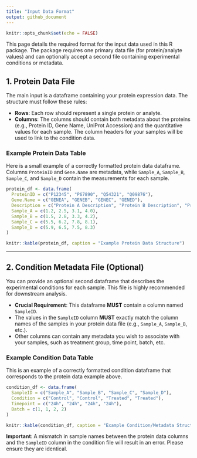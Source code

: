 ```yaml
---
title: "Input Data Format"
output: github_document
---
```


```r
knitr::opts_chunk$set(echo = FALSE)
```

This page details the required format for the input data used in this R package. The package requires one primary data file (for protein/analyte values) and can optionally accept a second file containing experimental conditions or metadata.

## 1. Protein Data File

The main input is a dataframe containing your protein expression data. The structure must follow these rules:

* **Rows**: Each row should represent a single protein or analyte.
* **Columns**: The columns should contain both metadata about the proteins (e.g., Protein ID, Gene Name, UniProt Accession) and the quantitative values for each sample. The column headers for your samples will be used to link to the condition data.

### Example Protein Data Table

Here is a small example of a correctly formatted protein data dataframe. Columns `ProteinID` and `Gene.Name` are metadata, while `Sample_A`, `Sample_B`, `Sample_C`, and `Sample_D` contain the measurements for each sample.

```r
protein_df <- data.frame(
  ProteinID = c("P12345", "P67890", "Q54321", "Q09876"),
  Gene.Name = c("GENEA", "GENEB", "GENEC", "GENED"),
  Description = c("Protein A Description", "Protein B Description", "Protein C Description", "Protein D Description"),
  Sample_A = c(1.2, 2.5, 3.1, 4.0),
  Sample_B = c(1.5, 2.8, 3.3, 4.2),
  Sample_C = c(5.5, 6.2, 7.8, 8.1),
  Sample_D = c(5.9, 6.5, 7.5, 8.3)
)

knitr::kable(protein_df, caption = "Example Protein Data Structure")
```

---

## 2. Condition Metadata File (Optional)

You can provide an optional second dataframe that describes the experimental conditions for each sample. This file is highly recommended for downstream analysis.

* **Crucial Requirement**: This dataframe **MUST** contain a column named `SampleID`.
* The values in the `SampleID` column **MUST** exactly match the column names of the samples in your protein data file (e.g., `Sample_A`, `Sample_B`, etc.).
* Other columns can contain any metadata you wish to associate with your samples, such as treatment group, time point, batch, etc.

### Example Condition Data Table

This is an example of a correctly formatted condition dataframe that corresponds to the protein data example above.

```r
condition_df <- data.frame(
  SampleID = c("Sample_A", "Sample_B", "Sample_C", "Sample_D"),
  Condition = c("Control", "Control", "Treated", "Treated"),
  Timepoint = c("24h", "24h", "24h", "24h"),
  Batch = c(1, 1, 2, 2)
)

knitr::kable(condition_df, caption = "Example Condition/Metadata Structure")
```

**Important**: A mismatch in sample names between the protein data columns and the `SampleID` column in the condition file will result in an error. Please ensure they are identical.
